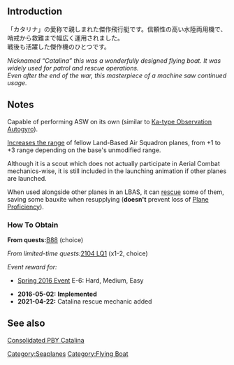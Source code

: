 {{EquipmentInfo|178}}

==Introduction==
「カタリナ」の愛称で親しまれた傑作飛行艇です。信頼性の高い水陸両用機で、哨戒から救難まで幅広く運用されました。<br>
戦後も活躍した傑作機のひとつです。

''Nicknamed “Catalina” this was a wonderfully designed flying boat.  It was widely used for patrol and rescue operations.''<br>
''Even after the end of the war, this masterpiece of a machine saw continued usage.''

==Notes==
Capable of performing ASW on its own (similar to [[Ka-type Observation Autogyro]]).

[[Land-Based Air Squadron#Combat Radius|Increases the range]] of fellow Land-Based Air Squadron planes, from +1 to +3 range depending on the base's unmodified range.

Although it is a scout which does not actually participate in Aerial Combat mechanics-wise, it is still included in the launching animation if other planes are launched.

When used alongside other planes in an LBAS, it can [[Land-Based_Air_Squadron#Deployment_Modes|rescue]] some of them, saving some bauxite when resupplying ('''doesn't''' prevent loss of [[Plane Proficiency]]).

<div class="mw-collapsible"><h3>How To Obtain</h3>
<div class="mw-collapsible-content">
'''From quests: '''[[Quests#B88|B88]] (choice)

''From limited-time quests: ''[[Quests/Seasonal#2104 LQ1|2104 LQ1]] (x1-2, choice)

''Event reward for:''
* [[Spring 2016 Event]] E-6: Hard, Medium, Easy

</div></div>


<div class="mw-collapsible><h3>Updates History</h3>
<div class="mw-collapsible-content>
* '''2016-05-02:''' '''Implemented'''
* '''2021-04-22:''' Catalina rescue mechanic added
</div></div>

==See also==
[https://en.wikipedia.org/wiki/Consolidated_PBY_Catalina Consolidated PBY Catalina]
{{Equipmentlist}}
[[Category:Seaplanes]]
[[Category:Flying Boat]]
